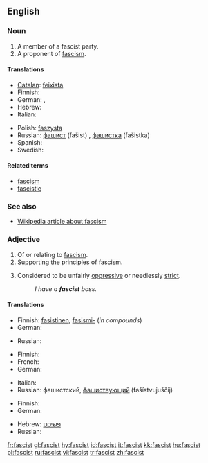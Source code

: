 ==English==

===Noun===
{{en-noun}}

# A member of a fascist party.
# A proponent of [[fascism]].

====Translations====
{{top}}
* [[Catalan]]: [[feixista]]
* Finnish: {{t-|fi|fasisti}}
* German: {{t-|de|Faschist|m}}, {{t-|de|Faschistin|f}}
* Hebrew: {{t-|he|פשיסט|m|tr=fashist|sc=Hebr}}
* Italian: {{t+|it|fascista}}
{{mid}}
* Polish: [[faszysta]] {{m}}
* Russian: [[фашист]] (fašist) {{m}}, [[фашистка]] (fašistka) {{f}}
* Spanish: {{t-|es|fascista|m|f}}
* Swedish: {{t-|sv|fascist|c}}
{{bottom}}

====Related terms====
* [[fascism]]
* [[fascistic]]

===See also===
* [[w:fascism|Wikipedia article about fascism]]

===Adjective===
{{en-adj}}

# Of or relating to [[fascism]].
# Supporting the principles of fascism.
# {{informal}} Considered to be unfairly [[oppressive]] or needlessly [[strict]].
#: ''I have a '''fascist''' boss.''

====Translations====

{{trans-top|of or relating to fascism}}
* Finnish: [[fasistinen]], [[fasismi-]] (''in compounds'')
* German: {{t+|de|faschistisch}}
{{trans-mid}}
* Russian: {{t+|ru|фашистский|tr=fašístskij|sc=Cyrl}}
{{trans-bottom}}

{{trans-top|supporting the principles of fascism}}
* Finnish: {{t-|fi|fasistinen}}
* French: {{t+|fr|fasciste}}
* German: {{t+|de|faschistisch}}
{{trans-mid}}
* Italian: {{t+|it|fascista}}
* Russian: фашистский, [[фашиствующий]] (fašístvujuščij)
{{trans-bottom}}

{{trans-top|informal: unfairly oppressive or needlessly strict}}
* Finnish: {{t-|fi|fasistinen}}
* German: {{t+|de|faschistisch}}
{{trans-mid}}
* Hebrew: [[פשיסט]]
* Russian: {{t-|ru|фашистообразный|tr=fašistoobráznyj|sc=Cyrl}}
{{trans-bottom}}

[[fr:fascist]]
[[gl:fascist]]
[[hy:fascist]]
[[id:fascist]]
[[it:fascist]]
[[kk:fascist]]
[[hu:fascist]]
[[pl:fascist]]
[[ru:fascist]]
[[vi:fascist]]
[[tr:fascist]]
[[zh:fascist]]